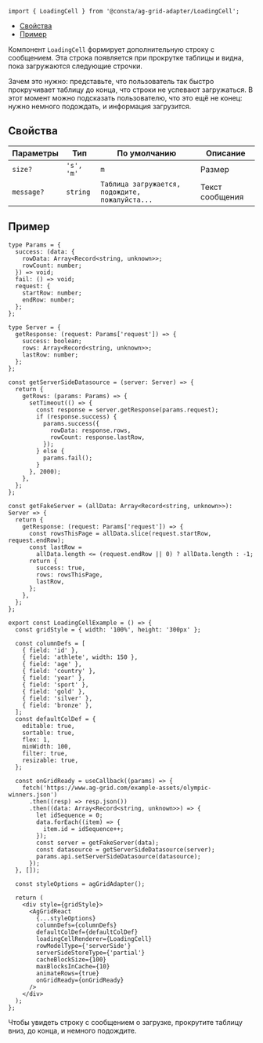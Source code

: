 
```tsx
import { LoadingCell } from '@consta/ag-grid-adapter/LoadingCell';
```

<MdxMenu>

- [Свойства](#свойства)
- [Пример](#пример)

</MdxMenu>

Компонент `LoadingCell` формирует дополнительную строку с сообщением. Эта строка появляется при прокрутке таблицы и видна, пока загружаются следующие строчки.

Зачем это нужно: представьте, что пользователь так быстро прокручивает таблицу до конца, что строки не успевают загружаться. В этот момент можно подсказать пользователю, что это ещё не конец: нужно немного подождать, и информация загрузится.

## Свойства

<RemadeTableInfo apiUrl="https://www.ag-grid.com/react-data-grid/component-loading-cell-renderer/" />

| Параметры  | Тип        | По умолчанию                                    | Описание        |
| ---------- | ---------- | ----------------------------------------------- | --------------- |
| `size?`    | `'s', 'm'` | `m`                                             | Размер          |
| `message?` | `string`   | `Таблица загружается, подождите, пожалуйста...` | Текст сообщения |

## Пример

```tsx
type Params = {
  success: (data: {
    rowData: Array<Record<string, unknown>>;
    rowCount: number;
  }) => void;
  fail: () => void;
  request: {
    startRow: number;
    endRow: number;
  };
};

type Server = {
  getResponse: (request: Params['request']) => {
    success: boolean;
    rows: Array<Record<string, unknown>>;
    lastRow: number;
  };
};

const getServerSideDatasource = (server: Server) => {
  return {
    getRows: (params: Params) => {
      setTimeout(() => {
        const response = server.getResponse(params.request);
        if (response.success) {
          params.success({
            rowData: response.rows,
            rowCount: response.lastRow,
          });
        } else {
          params.fail();
        }
      }, 2000);
    },
  };
};

const getFakeServer = (allData: Array<Record<string, unknown>>): Server => {
  return {
    getResponse: (request: Params['request']) => {
      const rowsThisPage = allData.slice(request.startRow, request.endRow);
      const lastRow =
        allData.length <= (request.endRow || 0) ? allData.length : -1;
      return {
        success: true,
        rows: rowsThisPage,
        lastRow,
      };
    },
  };
};

export const LoadingCellExample = () => {
  const gridStyle = { width: '100%', height: '300px' };

  const columnDefs = [
    { field: 'id' },
    { field: 'athlete', width: 150 },
    { field: 'age' },
    { field: 'country' },
    { field: 'year' },
    { field: 'sport' },
    { field: 'gold' },
    { field: 'silver' },
    { field: 'bronze' },
  ];
  const defaultColDef = {
    editable: true,
    sortable: true,
    flex: 1,
    minWidth: 100,
    filter: true,
    resizable: true,
  };

  const onGridReady = useCallback((params) => {
    fetch('https://www.ag-grid.com/example-assets/olympic-winners.json')
      .then((resp) => resp.json())
      .then((data: Array<Record<string, unknown>>) => {
        let idSequence = 0;
        data.forEach((item) => {
          item.id = idSequence++;
        });
        const server = getFakeServer(data);
        const datasource = getServerSideDatasource(server);
        params.api.setServerSideDatasource(datasource);
      });
  }, []);

  const styleOptions = agGridAdapter();

  return (
    <div style={gridStyle}>
      <AgGridReact
        {...styleOptions}
        columnDefs={columnDefs}
        defaultColDef={defaultColDef}
        loadingCellRenderer={LoadingCell}
        rowModelType={'serverSide'}
        serverSideStoreType={'partial'}
        cacheBlockSize={100}
        maxBlocksInCache={10}
        animateRows={true}
        onGridReady={onGridReady}
      />
    </div>
  );
};
```

Чтобы увидеть строку с сообщением о загрузке, прокрутите таблицу вниз, до конца, и немного подождите.

<LoadingCellExample />
